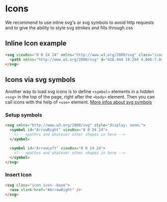 
<Meta title="Foundations/Icons/Implementation" />

# Icons

We recommend to use inline svg's or svg symbols to avoid http requests and to give the ability to style svg strokes and fills through css

## Inline Icon example

```html
<svg viewBox="0 0 24 24" xmlns="http://www.w3.org/2000/svg" class="icon icon--2xl ">
  <path xmlns="http://www.w3.org/2000/svg" d="m16.444 19.204 4.066-7.044-4.066-7.044-.65.375 3.633 6.294h-15.187v.75h15.187l-3.633 6.294z" />
</svg>
```


## Icons via svg symbols

Another way to load svg icons is to define `<symbol>` elements in a hidden `<svg>` in the top of the page, right after the `<body>` element. Then you can call icons with the help of `<use>` element.
[More infos about svg symbols](https://developer.mozilla.org/en-US/docs/Web/SVG/Element/symbol)
### Setup symbols
```html
<svg xmlns="http://www.w3.org/2000/svg" style="display: none;">
  <symbol id="ArrowRight" viewBox="0 0 24 24">
    <!-- <path>s and whatever other shapes in here -->
  </symbol>

  <symbol id="ArrowLeft" viewBox="0 0 24 24">
    <!-- <path>s and whatever other shapes in here -->
  </symbol>
</svg>
```

### Insert Icon
```html
<svg class="icon icon--base">
  <use xlink:href="#ArrowRight" />
</svg>
```



